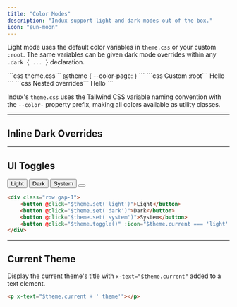 ```yaml
---
title: "Color Modes"
description: "Indux support light and dark modes out of the box."
icon: "sun-moon"
---
```


Light mode uses the default color variables in `theme.css` or your custom `:root`. The same variables can be given dark mode overrides within any `.dark { ... }` declaration.

<CodeGroup>
    ```css theme.css```
    @theme {
        --color-page: 
    }
    ```
    ```css Custom :root```
    Hello
    ```
    ```css Nested overrides```
    Hello
    ```
</CodeGroup>

Indux's `theme.css` uses the Tailwind CSS variable naming convention with the `--color-` property prefix, making all colors available as utility classes.

---

## Inline Dark Overrides

---

## UI Toggles

<Frame>
    <button @click="$theme.set('light')">Light</button>
    <button @click="$theme.set('dark')">Dark</button>
    <button @click="$theme.set('system')">System</button>
    <button @click="$theme.toggle()" :icon="$theme.current === 'light' ? 'ph:moon' : 'ph:sun'"></button>
</Frame>

```html
<div class="row gap-1">
    <button @click="$theme.set('light')">Light</button>
    <button @click="$theme.set('dark')">Dark</button>
    <button @click="$theme.set('system')">System</button>
    <button @click="$theme.toggle()" :icon="$theme.current === 'light' ? 'ph:moon' : 'ph:sun'"></button>
</div>
```

---

## Current Theme

Display the current theme's title with `x-text="$theme.current"` added to a text element.

```html
<p x-text="$theme.current + ' theme'"></p>
```
